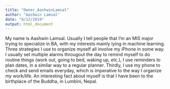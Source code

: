 ```yaml
---
title: "Owner_AashwinLamsal"
author: "Aashwin Lamsal"
date: "9/12/2019"
output: html_document
---
```


My name is Aashwin Lamsal. Usually I tell people that I'm an MIS major trying to specialize in BA, with my interests mainly lying in machine learning. Three strategies I use to organize myself all involve my iPhone in some way. I usually set multiple alarms througout the day to remind myself to do routine things (work out, going to bed, waking up, etc.), I use reminders to plan dates, in a similar way to a regular planner. Thirdly, I use my phone to check and send emails everyday, which is imperative to the way I organize my work/life. An interesting fact about myself is that I have been to the birthplace of the Buddha, in Lumbini, Nepal.